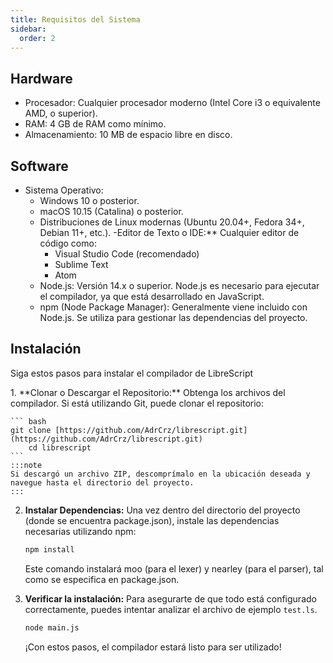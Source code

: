 ```yaml
---
title: Requisitos del Sistema
sidebar:
  order: 2
---
```


## Hardware

- Procesador: Cualquier procesador moderno (Intel Core i3 o equivalente AMD, o superior).
- RAM: 4 GB de RAM como mínimo.
- Almacenamiento: 10 MB de espacio libre en disco.

## Software

- Sistema Operativo:
  - Windows 10 o posterior.
  - macOS 10.15 (Catalina) o posterior.
  - Distribuciones de Linux modernas (Ubuntu 20.04+, Fedora 34+, Debian 11+, etc.).
  -Editor de Texto o IDE:** Cualquier editor de código como:
    - Visual Studio Code (recomendado)
    - Sublime Text
    - Atom
  - Node.js: Versión 14.x o superior. Node.js es necesario para ejecutar el compilador, ya que está desarrollado en JavaScript.
  - npm (Node Package Manager): Generalmente viene incluido con Node.js. Se utiliza para gestionar las dependencias del proyecto.

## Instalación

Siga estos pasos para instalar el compilador de LibreScript

<Steps>
1. **Clonar o Descargar el Repositorio:** Obtenga los archivos del compilador. Si está utilizando Git, puede clonar el repositorio:

    ``` bash
    git clone [https://github.com/AdrCrz/librescript.git](https://github.com/AdrCrz/librescript.git)
        cd librescript
    ```
    :::note
    Si descargó un archivo ZIP, descomprímalo en la ubicación deseada y navegue hasta el directorio del proyecto.
    :::

2. **Instalar Dependencias:** Una vez dentro del directorio del proyecto (donde se encuentra package.json), instale las dependencias necesarias utilizando npm:

    ```bash
    npm install
    ```
    Este comando instalará moo (para el lexer) y nearley (para el parser), tal como se especifica en package.json.

3. **Verificar la instalación:** Para asegurarte de que todo está configurado correctamente, puedes intentar analizar el archivo de ejemplo `test.ls`.
    ```bash
    node main.js
    ```
    ¡Con estos pasos, el compilador estará listo para ser utilizado!
</Steps>